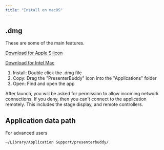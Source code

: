 ```yaml
---
title: "Install on macOS"
---
```


## .dmg

These are some of the main features.

<a href="https://pb.worshipbuddy.org/PresenterBuddy%20Apple%20Silicon.dmg" download>Download for Apple Silicon</a>

<a href="https://pb.worshipbuddy.org/PresenterBuddy%20Intel.dmg" download>Download for Intel Mac</a>

1. Install: Double click the .dmg file
2. Copy: Drag the "PresenterBuddy" icon into the "Applications" folder
3. Open: Find and open the app


<CardGroup cols="1">
  <Card title="INFO">
    After launch, you will be asked for permission to allow incoming network connections. If you deny, then you can't connect to the application remotely. This includes the stage display, and remote controllers.
  </Card>
</CardGroup>


## Application data path

For advanced users

<CodeGroup>

  ```bash terminal
  ~/Library/Application Support/presenterbuddy/
  ```

</CodeGroup>



